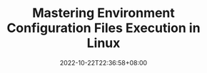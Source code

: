 ---
title: Mastering Environment Configuration Files Execution in Linux
date: '2022-10-22T22:36:58+08:00'
tags: [linux, shell, os]
description: Unlock the secrets of executing and configuring environment files in Linux.
---